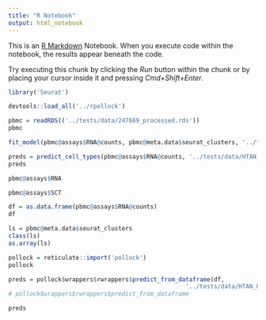 ```yaml
---
title: "R Notebook"
output: html_notebook
---
```


This is an [R Markdown](http://rmarkdown.rstudio.com) Notebook. When you execute code within the notebook, the results appear beneath the code. 

Try executing this chunk by clicking the *Run* button within the chunk or by placing your cursor inside it and pressing *Cmd+Shift+Enter*. 

```r
library('Seurat')
```

```r
devtools::load_all('../rpollock')
```



```r
pbmc = readRDS(('../tests/data/247669_processed.rds'))
pbmc
```

```r
fit_model(pbmc@assays$RNA@counts, pbmc@meta.data$seurat_clusters, '../tests/data/test_module')
```

```r
preds = predict_cell_types(pbmc@assays$RNA@counts, '../tests/data/HTAN_breast_v9/')
preds
```


```r
pbmc@assays$RNA
```

```r
pbmc@assays$SCT
```


```r
df = as.data.frame(pbmc@assays$RNA@counts)
df
```

```r
ls = pbmc@meta.data$seurat_clusters
class(ls)
as.array(ls)
```


```r
pollock = reticulate::import('pollock')
pollock
```


```r
preds = pollock$wrappers$rwrappers$predict_from_dataframe(df,
                                                  '../tests/data/HTAN_breast_v9/')
# pollock$wrappers$rwrappers$predict_from_dataframe
```

```r
preds
```
